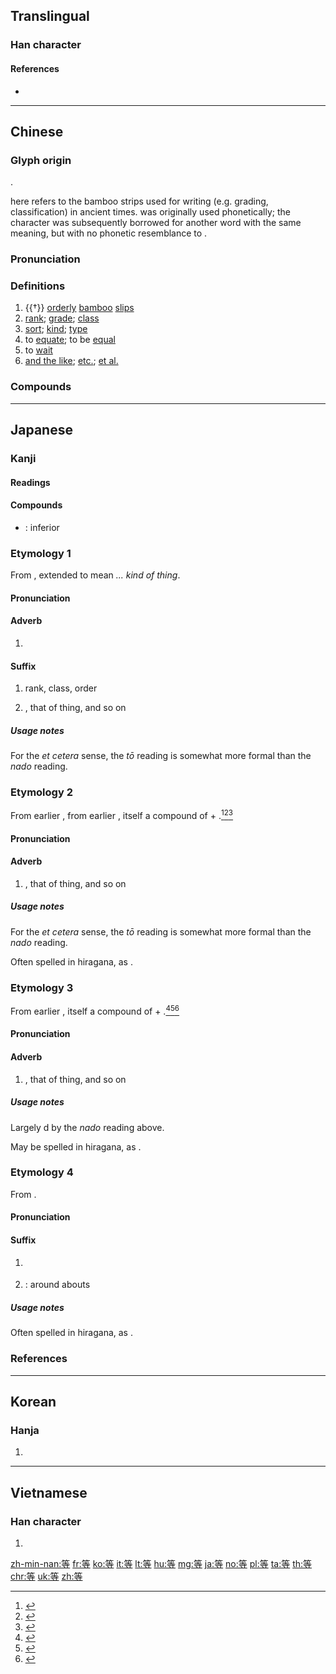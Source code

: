 {{character info/new}}
{{also|朩}}
==Translingual==
{{stroke order|strokes=12}}
===Han character===
{{Han char|rn=118|rad=竹|as=06|sn=12|four=88341|canj=HGDI|ids=⿱⺮寺}}

====References====
* {{Han ref|kx=0882.240|dkj=25992|dj=1311.050|hdz=52962.010|uh=7B49|ud=31561|bh=B5A5|bd=46501}}

----

==Chinese==
{{zh-forms}}

===Glyph origin===
{{Han etym}}
{{Han compound|竹|alt1=⺮|t1=bamboo|寺|ls=psc|c1=s|c2=p}}.

{{zh-l|*竹}} here refers to the bamboo strips used for writing (e.g. grading, classification) in ancient times. {{och-l|寺}} was originally used phonetically; the character was subsequently borrowed for another word with the same meaning, but with no phonetic resemblance to {{zh-l|*寺}}.

===Pronunciation===
{{zh-pron
|m=děng
|m-s=ten4/ten3
|m-s_note=ten4 - vernacular; den3 - literary
|c=dang2
|h=pfs=tén
|md=dēng/dīng
|md_note=dēng - vernacular; dīng - literary
|mn=tán/téng
|mn_note=tán - vernacular; téng - literary
|mn-t=dang2/dêng2
|mn-t_note=dang2 - vernacular; dêng2 - literary
|w=2ten
|mc=y
|oc=y
|cat=n,a,v,adv
}}

===Definitions===
{{zh-hanzi}}

# {{†}} [[orderly]] [[bamboo]] [[slip]]s
# [[rank]]; [[grade]]; [[class]]
# [[sort]]; [[kind]]; [[type]]
# to [[equate]]; to be [[equal]]
# to [[wait]]
# [[and the like]]; [[etc.]]; [[et al.]]

===Compounds===
{{zh-der|等離子體|全等|低等|優等|不等|升等考試|中等教育|低等動物|不等號|乾等|伴等|丁等特考|一等|平等互惠|上等|平等百姓|均等|三等|二等|同等|下等|三六九等|何等|官等|不平等|初等函數|二等分線|三等九格|劣等生|加人一等|四等|平等主義|對等貿易|二等分|平等權|對等條約|對等|初等|平等|下三等|中等|初等教育|三親等|差等|一等一|假平等|不等式|同等學力|恆等式|升等|劣等|二親等|丙等特考|乙等特考|下等植物|二等國|某等|爾等|本等伎倆|甲等特考|死等|空等|灰度等級|種族平等|稜等登|視星等|減等|潛潛等等|相等|特等|男女平等|獃等|本等|末等|甲等|次等|星等|有等|等級|等第|等人|等價交換|等倫|等高線|著述等身|等壓線|等地|等差|等角線|等等潛潛|等閒人物|等一下|等量齊觀|等不得|等量|等次|等閒|等韻學|等候|著作等身|等待|等子|職等|高等文官|老等|等而下之|緊等|高等法院|立等|越次躐等|等長|頭等票|等值價格|頭等艙|等因奉此|等溫線|第一等|高等動物|等式|等身|苦等|等高種植|高等植物|等米下鍋|等腰梯形|等期|等比|罪加一等|高等教育|高等學校|高等|等同|高人一等|高等學府|等等|等韻|等價|等距|等一會兒|等高耕作|等閒視之|閒雜人等|等不及|等值|等死|茂才異等|等差級數|這等|等閒之輩|那等|頭等|高等考試|躐等|等於|超等|等號|路面等級|親等|踰等|等分|等耐|等到}}

----

==Japanese==

===Kanji===
{{ja-kanji|grade=3|rs=竹06}}

====Readings====
{{ja-readings
|goon=[[とう]] (tō)
|kanon=[[とう]] (tō)
|kun=[[ひとしい]] ([[等しい]], hitoshii), [[など]] (nado), [[なんど]] (nando) {{non-joyo-reading}}, [[ら]] (ra)
}}

====Compounds====
{{der-top|Compounds}}
* {{ja-r|劣等|れっとう}}: inferior
{{der-bottom}}

===Etymology 1===
{{ja-kanjitab|とう|yomi=o}}
From {{etyl|ltc|ja|sort=とう}} {{m|zh|等|tr=tong<sup>X</sup>||step, grade}}, extended to mean ''... kind of thing''.

====Pronunciation====
{{ja-pron|yomi=goon|とう|acc=1|acc_ref=DJR}}

====Adverb====
{{ja-pos|adverb|とう}}

# {{l|en|et cetera}}

====Suffix====
{{ja-pos|suffix|とう}}

# rank, class, order
# {{l|en|et cetera}}, that {{l|en|kind}} of thing, and so on

=====Usage notes=====
For the ''et cetera'' sense, the ''tō'' reading is somewhat more formal than the ''nado'' reading.

===Etymology 2===
{{ja-kanjitab|yomi=k|など}}
From earlier {{m|ja|なんど|tr=nando||etc., and so forth, and such like}}, from earlier {{m|ja|何と|tr=nani to|lit=and what||etc., and so forth, and such like}}, itself a compound of {{m|ja|何|tr=nani||what}} + {{m|ja|と|tr=to||and}}.<ref name="KDJ">{{R:Kokugo Dai Jiten}}</ref><ref name="DJR">{{R:Daijirin}}</ref><ref name="DJS">{{R:Daijisen}}</ref>

====Pronunciation====
{{ja-pron|yomi=k|など}}

====Adverb====
{{ja-pos|adverb|など}}

# {{l|en|et cetera}}, that {{l|en|kind}} of thing, and so on
#: {{ja-usex|魚や肉'''等'''|さかな や にく '''など'''|'''things like''' fish or meat, fish and meat '''et cetera / and other such things'''}}

=====Usage notes=====
For the ''et cetera'' sense, the ''tō'' reading is somewhat more formal than the ''nado'' reading.

Often spelled in hiragana, as {{m|ja|など}}.

===Etymology 3===
{{ja-kanjitab|yomi=k|なんど}}
From earlier {{m|ja|何と|tr=nani to|lit=and what||etc., and so forth, and such like}}, itself a compound of {{m|ja|何|tr=nani||what}} + {{m|ja|と|tr=to||and}}.<ref name="KDJ">{{R:Kokugo Dai Jiten}}</ref><ref name="DJR">{{R:Daijirin}}</ref><ref name="DJS">{{R:Daijisen}}</ref>

====Pronunciation====
{{ja-pron|yomi=k|なんど}}

====Adverb====
{{ja-pos|adverb|なんど}}

# {{lb|ja|sort=なんど|archaic|mostly|_|obsolete}} {{l|en|et cetera}}, that {{l|en|kind}} of thing, and so on

=====Usage notes=====
Largely {{l|en|supersede}}d by the ''nado'' reading above.

May be spelled in hiragana, as {{m|ja|なんど}}.

===Etymology 4===
{{ja-kanjitab|yomi=k|ら}}
From {{etyl|ojp|ja|sort=ら}}.

====Pronunciation====
{{ja-pron|yomi=k|ら}}

====Suffix====
{{ja-pos|suffix|ら}}

# {{non-gloss definition|pluralizer}}
#: {{ja-usex|我、我'''等'''、これ、これ'''等'''|われ、われ'''ら'''、これ、これ'''ら'''|I, '''we''', this, '''these'''}}
# {{non-gloss definition|qualifier, softener}}: around abouts
#: {{ja-usex|今日'''等'''、そこ'''等'''辺|きょう'''ら'''、そこ'''ら''' へん|roughly today, that area '''around''' there}}

=====Usage notes=====
Often spelled in hiragana, as {{m|ja|ら}}.

===References===
<references/>

----

==Korean==

===Hanja===
{{ko-hanja|hangeul=등|eumhun=[[무리]]등|ehy=mulitung|rv=deung|mr=tŭng|y=tung}}

# {{defn|lang=ko|sort=竹06}}

----

==Vietnamese==

===Han character===
{{vi-hantu|[[đẳng]], [[đấng]], [[đứng]]|rs=竹06}}

# {{defn|lang=vi|sort=竹06}}

[[zh-min-nan:等]]
[[fr:等]]
[[ko:等]]
[[it:等]]
[[lt:等]]
[[hu:等]]
[[mg:等]]
[[ja:等]]
[[no:等]]
[[pl:等]]
[[ta:等]]
[[th:等]]
[[chr:等]]
[[uk:等]]
[[zh:等]]